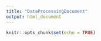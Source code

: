 ```yaml
---
title: "DataProcessingDocument"
output: html_document
---
```


```r
knitr::opts_chunk$set(echo = TRUE)
```


```r

```

```r

```

```r

```


